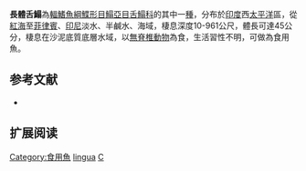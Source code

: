 {{Speciesbox
| name = 長體舌鰨
| image = 
| image_width = 250px
| image_caption = 
| status = NE
| status_system = IUCN3.1
| genus = Cynoglossus
| species = lingua
| authority = [[弗朗西斯·布坎南-漢密爾頓|Hamilton]], 1822
| synonyms = *''Arelia lingua, Hamilton, 1822''
*''Plagusia lingua, Hamilton, 1822''
*''Pleuronectes potous, Cuvier, 1829''
*''Arelia potous, Cuvier, 1829''
*''Cynoglossus potous, Cuvier, 1829''
*''Plagusia potous, Cuvier, 1829''
}}

'''長體舌鰨'''為[[輻鰭魚綱|輻鰭魚綱]][[鰈形目|鰈形目]][[鰨亞目|鰨亞目]][[舌鰨科|舌鰨科]]的其中一[[種|種]]，分布於[[印度|印度]]西[[太平洋|太平洋]]區，從[[紅海|紅海]]至[[菲律賓|菲律賓]]、[[印尼|印尼]]淡水、半鹹水、海域，棲息深度10-961公尺，體長可達45公分，棲息在沙泥底質底層水域，以[[無脊椎動物|無脊椎動物]]為食，生活習性不明，可做為食用魚。

==参考文献==
*{{FishBase_species|genus=Cynoglossus|species=lingua|year=2014|month=4}}

== 扩展阅读 ==
{{refbegin}}
{{wikispecies-inline|Cynoglossus lingua|長體舌鰨}}
{{refend}}
{{Taxonbar|from=Q2678681}}

[[Category:食用魚|Category:食用魚]]
[[Category:舌鰨屬|lingua]]
[[Category:1822年描述的魚類|C]]

{{魚類小作品}}
